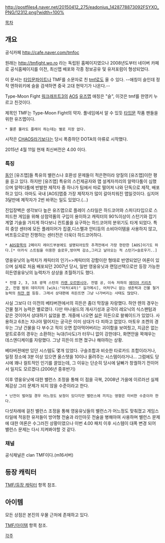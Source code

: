 http://postfiles4.naver.net/20150412_275/eadonius_1428778873092FSYXO_PNG/12312.png?width=100%

[[목차]]
== 개요 ==
공식카페 http://cafe.naver.com/tmfoc

원래는 http://tmfight.wo.ro 라는 독립된 홈페이지였으나 2008년도부터 네이버 카페로 공식홈페이지를 이전, 최신맵 배포와 각종 정보공유 및 유저포럼이 형성되었다.

이 문서는 [[타입문파이트]]나 TMF를 소문자로 친 [[tmf]]로도 올 수 있다.
--애칭이 슬인데 정작 엔하위키에 슬을 검색하면 중국 고대 현악기가 나온다.--

Type-Moon Fight 
[[워크래프트3]]의 [[AOS]] [[유즈맵]]
애칭은 "슬", 이것은 tmf를 한영키 누르고 친것이다.

제목인 TMF는 Type-Moon Fight의 약자. 풀네임에서 알 수 있듯 [[타입문]] 작품 팬들을 위한 유즈맵이다.
 * 물론 몰라도 플레이 하는데는 별로 지장 없다.

시작은 [[CHAOS]]라기보다는 당시 폭증하던 DOTA의 아류로 시작했다. 

2015년 4월 11일 현재 최신버전은 4.00 이다.

=== 특징 ===
[[동인]] [유즈맵]들 특유의 밸런스나 호환성 문제들이 적은편이라 양질의 [유즈맵]이란 평을 듣고 있다.
하지만 [유즈맵] 특유의 스킨제공자와 맵 설계자끼리의 알력다툼이 심했으며 알력다툼에 반발한 제작자 중 하나가 팀에서 따로 떨어져 나와 단독으로 제작, 배포하고 있다. 아마도 국내 [AOS]맵중 가장 제작자가 많이 갈아치워진 맵일것이다. 심지어 3달만에 제작자가 2번 바뀌는 일도 있었다.(...)

진입장벽은 생각보다 높은 유즈맵으로 플레이 스타일은 하드코어와 스피디타입으로 스피드한 게임을 위해 상점약품의 구입이 용이하고 캐릭터의 90%이상이 스턴기와 잡기 계열 기술을 가지게 하다보니 컨트롤을 요구하는 하드코어의 분위기도 타게 되었다.
특히 중앙 센터에 모든 플레이어가 집결,디스펠과 안티등의 소비아이템을 사용하지 않고,버프등으로만 진행하는 센터전은 더욱더 하드코어하다. 
 * [[AOS]]항목의 2페이지 레이드부분에도 설명되어있듯 추격전에서 가장 현란한 [AOS]이기도 하다.[* 아카식 스트림을 이용한 슬로우,방어력 감소,그리고 날아오는 적 스턴기+슬로우기..]

영웅유닛의 능력치가 캐릭터의 인기=>캐릭터의 강함이란 형태로 반영되었단 여론이 있으며 실제로 처음 배포되던 2007년 당시, 일반 영웅유닛과 랜덤선택으로만 등장 가능한 히든영웅유닛의 능력차가 상상을 초월하기도 했다.
 * 전맵 2, 3, 3초 광역 스턴의 [[카렌 오르텐시아]], 전맵 공, 이속 저하의 [[에미야 키리츠구]], 전맵 범위 데미지의 [wiki:"아처(4차)" 길가메시], 어처구니 없는 생존력과 건물 철거능력의 [[하얀 렌]] 등등. 그래서 상대편에 히든뜨면 그냥 나가버리는 사태도 많았다.

사실 그보다 더 이전의 베타버젼에서의 히든은 좀더 막장을 자랑했다. 하얀 렌의 경우는 건물 철거 능력은 별로였다. 다만 마나쉴드의 개사기성과 궁극이 레오닉의 식스팬텀과 같은 것이어서 상대하기 싫었을 뿐. 개중에 나오면 싫은 히든으로 왈퀘이드가 있었다. 사용하고 6초는 지나야 떨어지는 궁극은 이미 상대가 다 피하고 없었다. 마토우 조켄의 경우는 그냥 건물을 다 부수고 적이 오면 잡아먹어버리는 괴이함을 보여줬고, 지금은 없는 알트로쥬의 경우는 소환하는 늑대(1사도)가 터무니 없이 강한데다, 화면안을 꽉채우는 데스엔디케이를 자랑했다. 그냥 히든이 뜨면 졌구나 해야하는 상황.

베타버젼에만 있던 시스템도 몇개 있었다. 구슬조합과 비슷한 타로카드 조합이라거나, 일정 장소에 3분 이상 있으면 올스텟을 10이나 올려주는 시스템이라거나... 그럼에도 당시에 꽤나 컬트적인 인기를 끌었는데, 그 이유는 단순히 당시에 달빠가 창궐하기 전이어서 일지도 모르겠다.(2006년 중후반기)

이후 영웅유닛에 대한 밸런스 조정을 통해 이 점을 극복, 2008년 가을에 이르러선 실제 체감상 그리 문제가 되지 않을 수준이라고 한다.
 * 난전이 벌어질 경우 어느정도 보정이 있다지만 밸런스에 끼치는 영향은 미비한 수준이라 한다.

다섯차례에 걸친 밸런스 조정을 통해 영웅유닛들의 밸런스가 어느정도 맞춰졌고 게임스타일에 적응한 유저들이 방어형 전술과 라인아웃 전술을 병해아여 사용하며 밸런스 문제에 대한 여론은 수그러진 상황이였으나 이번 4.00 패치 이후 시스템이 대폭 변경 되어 밸런스 문제는 다시 지켜봐야할 것 같다.

=== 채널 ===

공식채널은 clan TMF이다.(m16서버)
== 등장 캐릭터 ==
[[TMF/등장 캐릭터]] 항목 참조.

== 아이템 ==
모든 상점은 본진의 우물 근처에 존재하고 있다.

[[TMF/아이템]] 항목 참조.


[[각주]]
